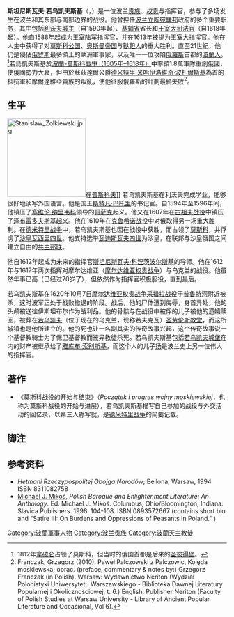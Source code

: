 {{Infobox Polish noble|
|         name=Stanisław Żółkiewski<br>斯坦尼斯瓦夫·若乌凯夫斯基
|        image=Lesseur-Hetman Żółkiewski.jpg
|      caption=
|       family=若乌凯夫斯基
|          CoA=[[File:POL_COA_Lubicz.svg|center]]<br>卢比齐纹章
|       father='''大斯坦尼斯瓦夫·若乌凯夫斯基'''
|       mother=索菲娅·若乌凯夫斯卡
|     consorts=蕾吉娜·若乌凯夫斯卡
|     children=[[斯坦尼斯瓦夫·若乌凯夫斯基_(子)|小斯坦尼斯瓦夫·若乌凯夫斯基]]<br>[[卡塔日娜·若乌凯夫斯卡|卡塔日娜·若乌凯夫斯卡]]
|         born=1547年
|      born_in=[[波兰|波兰]][[利沃夫|利沃夫]]附近的图伦卡
|        death=1620年10月7日
|      died_in=[[伊阿西|伊阿西]]附近的[[采措拉战役_(1620年)|采措拉]]
}}
'''斯坦尼斯瓦夫·若乌凯夫斯基'''（'''{{lang-pl|Stanisław Żółkiewski}}'''，{{bd|1547年||1620年||catIdx=Z}}）是一位波兰[[施拉赤塔|贵族]]、[[权贵|权贵]]与指挥官，参与了多场发生在波兰和其东部与南部边界的战役。他曾担任[[波兰立陶宛联邦|波兰立陶宛联邦]]政府的多个重要职务，其中包括[[利沃夫|利沃夫]][[城主|城主]]（自1590年起）、[[基辅省_(波兰)|基辅省]]省长和[[王室大司法官|王室大司法官]]（自1618年起）。他自1588年起成为王室陆军指挥官，并在1613年被提为王室大指挥官。他在人生中获得了对[[莫斯科公国|莫斯科公国]]、[[奥斯曼帝国|奥斯曼帝国]]与[[鞑靼人|鞑靼人]]的重大胜利。直至21世紀，他仍是侵佔[[俄罗斯|俄罗斯]]最多領土的歐洲軍事家，以及唯一一位攻陷[[俄羅斯|俄羅斯]]首都的[[波蘭人|波蘭人]]。<ref>1812年[[拿破仑|拿破仑]]占领了莫斯科，但当时的俄国首都是后来的[[圣彼得堡|圣彼得堡]]。</ref>若烏凱夫斯基於[[波蘭-莫斯科戰爭（1605年–1618年）|波蘭-莫斯科戰爭（1605年–1618年）]]中率領1.8萬軍隊重創俄國，使俄國勢力大衰，但由於蘇茲達爾公爵[[德米特里·米哈伊洛維奇·波扎爾斯基|德米特里·米哈伊洛維奇·波扎爾斯基]]為首的抵抗軍和[[摩爾達維亞|摩爾達維亞]]貴族的叛亂，使他征服俄羅斯的計劃最終失敗<ref> Franczak, Grzegorz (2010). Paweł Palczowski z Palczowic, Kolęda moskiewska; oprac. (preface, commentary & notes by:) Grzegorz Franczak (in Polish). Warsaw: Wydawnictwo Neriton (Wydział Polonistyki Uniwersytetu Warszawskiego - Biblioteka Dawnej Literatury Popularnej i Okolicznościowej, t. 6.) English: Publisher Neriton (Faculty of Polish Studies at Warsaw University - Library of Ancient Popular Literature and Occasional, Vol 6).</ref>。
== 生平 ==

[[Image:Stanislaw_Zolkiewski.jpg|180px]]在[[围攻普斯科夫|普斯科夫]]]]
若乌凯夫斯基在利沃夫完成学业，能够很好地读写外国语言。他是国王[[斯特凡·巴托里|斯特凡·巴托里]]的书记官。自1594年至1596年间，他镇压了[[塞维伦·纳里韦科|塞维伦·纳里韦科]]领导的[[哥萨克|哥萨克]]起义。他又在1607年在[[古祖夫战役|古祖夫战役]]中镇压了[[泽布雷多夫斯基起义|泽布雷多夫斯基起义]]。他在1610年在[[克鲁希诺战役|克鲁希诺战役]]中对俄取得另一场重大胜利。在[[德米特里战争|德米特里战争]]中，若乌凯夫斯基也因在战役中获胜，而占领了[[莫斯科|莫斯科]]，并俘虏了[[沙皇|沙皇]][[瓦西里四世|瓦西里四世]]。他支持选举[[瓦迪斯瓦夫四世_(波兰)|瓦迪斯瓦夫四世]]为沙皇，在联邦与沙皇俄国之间建立自由的[[共主邦联|共主邦联]]。

他自1612年起成为未来的指挥官[[斯坦尼斯瓦夫·科涅茨波尔斯基|斯坦尼斯瓦夫·科涅茨波尔斯基]]的导师。他在1612年与1617年两次指挥对摩尔达维亚（[[摩尔达维亚权贵战争|摩尔达维亚权贵战争]]）与乌克兰的战役。他虽然年事已高（已经过70岁了），但依然作为指挥官积极服役，直到最后。 

若乌凯夫斯基在1620年10月7日[[摩尔达维亚权贵战争|摩尔达维亚权贵战争]][[采措拉战役|采措拉战役]]于[[普鲁特河|普鲁特河]]附近被杀，这时波军正处于战败撤退的阶段。战后，他的尸体遭到侮辱，身首异处，他的头颅被送往伊斯坦布尔作为战利品。他的骨骸与在战役中被俘的儿子被他的遗孀赎回，被葬在[[若夫克瓦|若乌凯夫]]（位于现在的乌克兰，现称若夫克瓦）[[茹夫克瓦圣劳伦斯教堂|圣劳伦斯教堂]]，而这所城镇也是他所建立的。他的死也让一名副其实的传奇故事兴起，这个传奇故事说一个基督教骑士为了保卫基督教而被异教徒杀死。若乌凯夫斯基包括[[若乌凯夫城堡|若乌凯夫城堡]]在内的财产被继承给了[[雅库布·索别斯基|雅库布·索别斯基]]，而这个人的儿子[[约翰三世_(波兰)|扬]]是波兰史上另一位伟大的指挥官。

== 著作 ==
* 《莫斯科战役的开始与结束》（''Początek i progres wojny moskiewskiej''，也称为莫斯科战役的开始与进展），若乌凯夫斯基描写自己参加的战役与外交活动的回忆录，以第三人称写就，是[[德米特里战争|德米特里战争]]的简要记载。

==脚注==
{{reflist}}

==参考资料==
* ''Hetmani Rzeczypospolitej Obojga Narodów''; Bellona, Warsaw, 1994 ISBN 8311082758
* [[Michael_J._Mikoś|Michael J. Mikoś]], ''Polish Baroque and Enlightenment Literature: An Anthology''. Ed. Michael J. Mikoś. Columbus, Ohio/Bloomington, Indiana: Slavica Publishers. 1996. 104-108. ISBN 0893572667 (contains short bio and "Satire III: On Burdens and Oppressions of Peasants in Poland." )

{{Hetmans GC}}

{{Authority control}}
{{DEFAULTSORT:Zolkiewski, Stanislaw}}
[[Category:波蘭軍事人物|Category:波蘭軍事人物]]
[[Category:波兰贵族|Category:波兰贵族]]
[[Category:波蘭天主教徒|Category:波蘭天主教徒]]